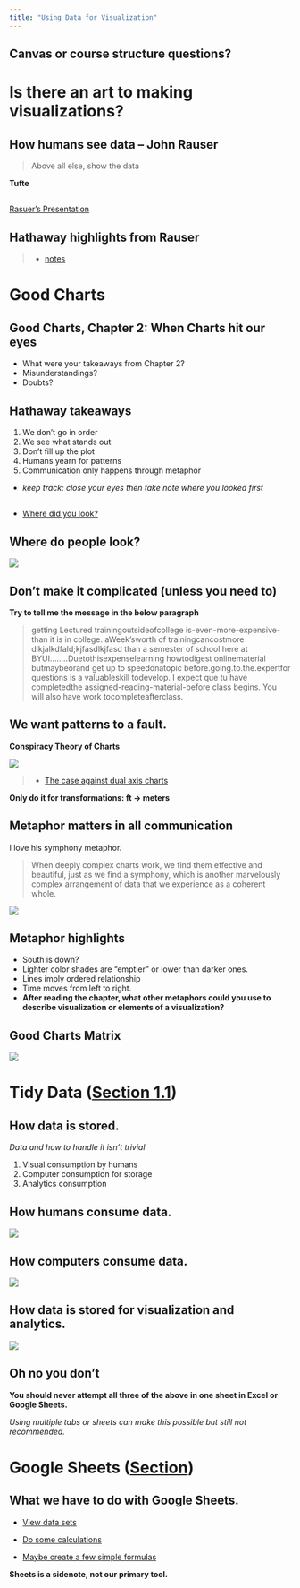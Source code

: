 ```yaml
---
title: "Using Data for Visualization"
---
```



## Canvas or course structure questions?


# Is there an art to making visualizations? {data-background=#6897bb}

## How humans see data -- John Rauser

> Above all else, show the data

**Tufte**

## {data-background-iframe="https://www.youtube.com/embed/fSgEeI2Xpdc?rel=0&amp;start=1740"}

[Rasuer's Presentation](https://www.youtube.com/embed/fSgEeI2Xpdc?rel=0&amp;start=0){target="blank"}

## Hathaway highlights from Rauser

> - [notes](https://byuistats.github.io/M335/presentations_class/rauser_notes.html){target="blank"}

# Good Charts {data-background=#6897bb}

## Good Charts, Chapter 2: When Charts hit our eyes

- What were your takeaways from Chapter 2?
- Misunderstandings?
- Doubts?

## Hathaway takeaways

1. We don't go in order
2. We see what stands out
3. Don't fill up the plot
4. Humans yearn for patterns
5. Communication only happens through metaphor

- *keep track: close your eyes then take note where you looked first*

## {data-background-image=images/gc/Ch1_waldo_noheat_example.jpg}


- [Where did you look?](https://docs.google.com/spreadsheets/d/1pWnULMce4ERZhv9lobDzvF-ZTN-vwVF6i7MdoymPdUs/edit?usp=sharing)

## Where do people look?

![](images/gc/Ch1_tropicana_example.png)

## Don't make it complicated (unless you need to)

**Try to tell me the message in the below paragraph**

> getting Lectured trainingoutsideofcollege is-even-more-expensive-than it is in college. aWeek’sworth of trainingcancostmore dlkjalkdfald;kjfasdlkjfasd than a semester of school here at BYUI........Duetothisexpenselearning howtodigest onlinematerial butmaybeorand get up to speedonatopic before.going.to.the.expertfor                                                 questions                         is a valuableskill todevelop. I expect que tu have completedthe assigned-reading-material-before class begins. You will also have work tocompleteafterclass.


## We want patterns to a fault.

**Conspiracy Theory of Charts**

![](images/gc/ch1_dualaxes.png)

> - [The case against dual axis charts](https://blog.datawrapper.de/dualaxis/)

**Only do it for transformations: ft -> meters**

## Metaphor matters in all communication

I love his symphony metaphor.

> When deeply complex charts work, we find them effective and beautiful, just as we find a symphony, which is another marvelously complex arrangement of data that we experience as a coherent whole.

![](images/gc/ch1_badsymphony_lines.png)


## Metaphor highlights

- South is down?
- Lighter color shades are "emptier" or lower than darker ones.
- Lines imply ordered relationship
- Time moves from left to right.
- **After reading the chapter, what other metaphors could you use to describe visualization or elements of a visualization?**

## Good Charts Matrix

![](images/gc/Intro_chartquadrant.png)

# Tidy Data ([Section 1.1](https://byuistats.github.io/BYUI_CSE150_StatBook/describing-data.html#tidy-data))

## How data is stored.

*Data and how to handle it isn't trivial*

1. Visual consumption by humans
2. Computer consumption for storage
3. Analytics consumption

## How humans consume data.

![](images/sr/human_table.png)


## How computers consume data.

![](images/sr/relational_diagram.png)


## How data is stored for visualization and analytics.

![](images/sr/tidy_diagram.png)

## Oh no you don't

**You should never attempt all three of the above in one sheet in Excel or Google Sheets.**

*Using multiple tabs or sheets can make this possible but still not recommended.*

# Google Sheets ([Section ](https://byuistats.github.io/BYUI_CSE150_StatBook/tools.html#sheets))

## What we have to do with Google Sheets.

- [View data sets](https://drive.google.com/drive/folders/1jR07hsu3mbsBOmghKset0geclsFn_ZMG?usp=sharing)
- [Do some calculations](https://docs.google.com/spreadsheets/d/1KUq-7qEHB642UB9olN7Fw0Yp9pYoKyCQIhs1TCPP198/template/preview)

- [Maybe create a few simple formulas](https://support.google.com/docs/table/25273)

**Sheets is a sidenote, not our primary tool.**

